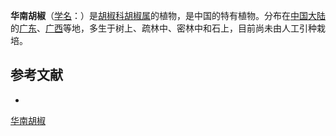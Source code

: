 {{Speciesbox
| name = 华南胡椒
| status = 
| status_system = 
| image =
| genus = Piper
| species = austrosinense
| authority = Tseng
}}

'''华南胡椒'''（[[学名|学名]]：{{lang|la|''Piper austrosinense''}}）是[[胡椒科|胡椒科]][[胡椒属|胡椒属]]的植物，是中国的特有植物。分布在[[中国大陆|中国大陆]]的[[广东|广东]]、[[广西|广西]]等地，多生于树上、疏林中、密林中和石上，目前尚未由人工引种栽培。

== 参考文献 ==
<div class="references-small">
* {{cite web| url =http://www.bioinfo.cn/db05/KmzwSpecies.php?action=view&id=17029| title =华南胡椒| work =《中国高等植物数据库全库》| publisher =中国科学院微生物研究所| author =昆明植物研究所| accessdate =2009-02-25| deadurl =yes| archiveurl =https://web.archive.org/web/20160305041922/http://www.bioinfo.cn/db05/KmzwSpecies.php?action=view&id=17029| archivedate =2016-03-05}}
</div>
{{Taxonbar|from=Q10905580}}

[[Category:胡椒属|华南胡椒]]


{{植物小作品}}